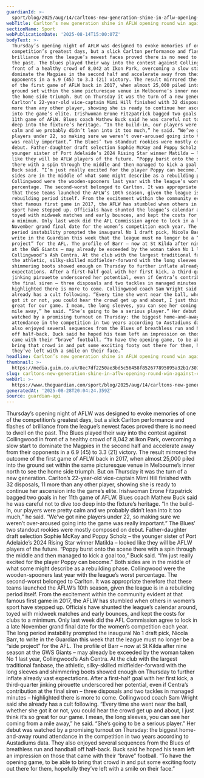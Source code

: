 ```yaml
---
guardianId: >-
  sport/blog/2025/aug/14/carltons-new-generation-shine-in-aflw-opening-round-win-against-collingwood
webTitle: Carlton’s new generation shine in AFLW opening round win against Collingwood
sectionName: Sport
webPublicationDate: '2025-08-14T15:00:07Z'
bodyText: >-
  Thursday’s opening night of AFLW was designed to evoke memories of one of the
  competition’s greatest days, but a slick Carlton performance and flashes of
  brilliance from the league’s newest faces proved there is no need to dwell on
  the past. The Blues played their way into the contest against Collingwood in
  front of a healthy crowd of 8,042 at Ikon Park, overcoming a slow start to
  dominate the Magpies in the second half and accelerate away from their
  opponents in a 6.9 (45) to 3.3 (21) victory. The result mirrored the outcome
  of the first game of AFLW back in 2017, when almost 25,000 piled into the
  ground set within the same picturesque venue in Melbourne’s inner north to see
  the home side triumph. But on Thursday it was the turn of a new generation.
  Carlton’s 22-year-old vice-captain Mimi Hill finished with 32 disposals, 11
  more than any other player, showing she is ready to continue her ascension
  into the game’s elite. Irishwoman Erone Fitzpatrick bagged two goals in her
  11th game of AFLW. Blues coach Mathew Buck said he was careful not to dive too
  deep into the fixture’s heritage. “In the build-in, our players were pretty
  calm and we probably didn’t lean into it too much,” he said. “We’ve got nine
  players under 22, so making sure we weren’t over-aroused going into the game
  was really important.” The Blues’ two standout rookies were mostly composed on
  debut. Father-daughter draft selection Sophie McKay and Poppy Scholz – the
  younger sister of Port Adelaide’s 2024 Rising Star winner Matilda – looked
  like they will be AFLW players of the future. “Poppy burst onto the scene
  there with a spin through the middle and then managed to kick a goal too,”
  Buck said. “I’m just really excited for the player Poppy can become.” Both
  sides are in the middle of what some might describe as a rebuilding phase.
  Collingwood were the wooden-spooners last year with the league’s worst
  percentage. The second-worst belonged to Carlton. It was appropriate therefore
  that these teams launched the AFLW’s 10th season, given the league is in a
  rebuilding period itself. From the excitement within the community evident at
  that famous first game in 2017, the AFLW has stumbled when others in women’s
  sport have stepped up. Officials have shunted the league’s calendar around,
  toyed with midweek matches and early bounces, and kept the costs for clubs to
  a minimum. Only last week did the AFL Commission agree to lock in a late
  November grand final date for the women’s competition each year. The long
  period instability prompted the inaugural No 1 draft pick, Nicola Barr, to
  write in the Guardian this week that the league must no longer be a “side
  project” for the AFL. The profile of Barr – now at St Kilda after nine season
  at the GWS Giants – may already be exceeded by the woman taken No 1 last year,
  Collingwood’s Ash Centra. At the club with the largest traditional fanbase,
  the athletic, silky-skilled midfielder-forward with the long sleeves and
  shimmering boots showed enough on Thursday to further inflate already vast
  expectations. After a first-half goal with her first kick, a third-quarter
  jinking pirouette underscored her potential, even if Centra’s contribution at
  the final siren – three disposals and two tackles in managed minutes –
  highlighted there is more to come. Collingwood coach Sam Wright said she
  already has a cult following. “Every time she went near the ball, whether she
  got it or not, you could hear the crowd get up and about, I just think it’s so
  great for our game. I mean, the long sleeves, you can see her coming from a
  mile away,” he said. “She’s going to be a serious player.” Her debut was
  watched by a promising turnout on Thursday: the biggest home-and-away round
  attendance in the competition in two years according to Austadiums data. They
  also enjoyed several sequences from the Blues of breathless run and handball
  off half-back. Buck said he hoped his team left an impression on those that
  came with their “brave” football. “To have the opening game, to be able to
  bring that crowd in and put some exciting footy out there for them, hopefully
  they’ve left with a smile on their face.”
headline: Carlton’s new generation shine in AFLW opening round win against Collingwood
thumbnail: >-
  https://media.guim.co.uk/8ec7df2250ae3bd5c56458f852677895095a32b1/307_0_6135_4913/500.jpg
slug: carltons-new-generation-shine-in-aflw-opening-round-win-against-collingwood
webUrl: >-
  https://www.theguardian.com/sport/blog/2025/aug/14/carltons-new-generation-shine-in-aflw-opening-round-win-against-collingwood
generatedAt: '2025-08-28T20:04:24.359Z'
source: guardian-api
---
```

Thursday’s opening night of AFLW was designed to evoke memories of one of the competition’s greatest days, but a slick Carlton performance and flashes of brilliance from the league’s newest faces proved there is no need to dwell on the past. The Blues played their way into the contest against Collingwood in front of a healthy crowd of 8,042 at Ikon Park, overcoming a slow start to dominate the Magpies in the second half and accelerate away from their opponents in a 6.9 (45) to 3.3 (21) victory. The result mirrored the outcome of the first game of AFLW back in 2017, when almost 25,000 piled into the ground set within the same picturesque venue in Melbourne’s inner north to see the home side triumph. But on Thursday it was the turn of a new generation. Carlton’s 22-year-old vice-captain Mimi Hill finished with 32 disposals, 11 more than any other player, showing she is ready to continue her ascension into the game’s elite. Irishwoman Erone Fitzpatrick bagged two goals in her 11th game of AFLW. Blues coach Mathew Buck said he was careful not to dive too deep into the fixture’s heritage. “In the build-in, our players were pretty calm and we probably didn’t lean into it too much,” he said. “We’ve got nine players under 22, so making sure we weren’t over-aroused going into the game was really important.” The Blues’ two standout rookies were mostly composed on debut. Father-daughter draft selection Sophie McKay and Poppy Scholz – the younger sister of Port Adelaide’s 2024 Rising Star winner Matilda – looked like they will be AFLW players of the future. “Poppy burst onto the scene there with a spin through the middle and then managed to kick a goal too,” Buck said. “I’m just really excited for the player Poppy can become.” Both sides are in the middle of what some might describe as a rebuilding phase. Collingwood were the wooden-spooners last year with the league’s worst percentage. The second-worst belonged to Carlton. It was appropriate therefore that these teams launched the AFLW’s 10th season, given the league is in a rebuilding period itself. From the excitement within the community evident at that famous first game in 2017, the AFLW has stumbled when others in women’s sport have stepped up. Officials have shunted the league’s calendar around, toyed with midweek matches and early bounces, and kept the costs for clubs to a minimum. Only last week did the AFL Commission agree to lock in a late November grand final date for the women’s competition each year. The long period instability prompted the inaugural No 1 draft pick, Nicola Barr, to write in the Guardian this week that the league must no longer be a “side project” for the AFL. The profile of Barr – now at St Kilda after nine season at the GWS Giants – may already be exceeded by the woman taken No 1 last year, Collingwood’s Ash Centra. At the club with the largest traditional fanbase, the athletic, silky-skilled midfielder-forward with the long sleeves and shimmering boots showed enough on Thursday to further inflate already vast expectations. After a first-half goal with her first kick, a third-quarter jinking pirouette underscored her potential, even if Centra’s contribution at the final siren – three disposals and two tackles in managed minutes – highlighted there is more to come. Collingwood coach Sam Wright said she already has a cult following. “Every time she went near the ball, whether she got it or not, you could hear the crowd get up and about, I just think it’s so great for our game. I mean, the long sleeves, you can see her coming from a mile away,” he said. “She’s going to be a serious player.” Her debut was watched by a promising turnout on Thursday: the biggest home-and-away round attendance in the competition in two years according to Austadiums data. They also enjoyed several sequences from the Blues of breathless run and handball off half-back. Buck said he hoped his team left an impression on those that came with their “brave” football. “To have the opening game, to be able to bring that crowd in and put some exciting footy out there for them, hopefully they’ve left with a smile on their face.”

